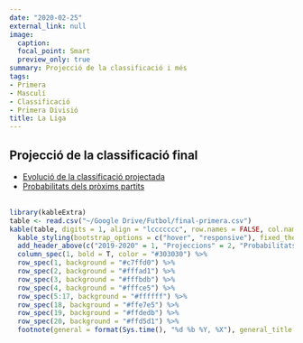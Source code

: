 ```yaml
---
date: "2020-02-25"
external_link: null
image:
  caption: 
  focal_point: Smart
  preview_only: true
summary: Projecció de la classificació i més
tags:
- Primera
- Masculí
- Classificació
- Primera Divisió
title: La Liga
---
```

## Projecció de la classificació final

* [Evolució de la classificació projectada](projeccions/primera-evolucio/)
<br>
* [Probabilitats dels pròxims partits](projeccions/primera-partits/)
<br>
<br>
```r
library(kableExtra)
table <- read.csv("~/Google Drive/Futbol/final-primera.csv")
kable(table, digits = 1, align = "lccccccc", row.names = FALSE, col.names = c("Club", "Punts", "GD", "Campió", "UCL", "Descens", "Atacar", "Defensar"))  %>%
  kable_styling(bootstrap_options = c("hover", "responsive"), fixed_thead = T) %>%
  add_header_above(c("2019-2020" = 1, "Projeccions" = 2, "Probabilitats" = 3, "Rànquings" = 2), background = "white") %>%
  column_spec(1, bold = T, color = "#303030") %>%
  row_spec(1, background = "#c7ffd0") %>%
  row_spec(2, background = "#fffad1") %>%
  row_spec(3, background = "#fffbdb") %>%
  row_spec(4, background = "#fffce5") %>%
  row_spec(5:17, background = "#ffffff") %>%
  row_spec(18, background = "#ffe7e5") %>%
  row_spec(19, background = "#ffdedb") %>%
  row_spec(20, background = "#ffd5d1") %>%
  footnote(general = format(Sys.time(), "%d %b %Y, %X"), general_title = "Actualitzat:", footnote_as_chunk = T)
```
